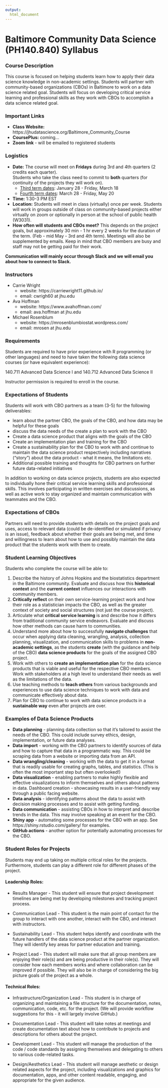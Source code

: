 ```yaml
---
output:
  html_document
---
```



# **Baltimore Community Data Science (PH140.840) Syllabus**

<!-- <link rel="stylesheet" href="https://cdnjs.cloudflare.com/ajax/libs/font-awesome/4.7.0/css/font-awesome.min.css"> -->


<!-- <a href="syllabus.pdf" target="_blank" download = "syllabus.pdf"  ><button class="btn"><i class="fas fa-file-alt"></i> PDF version</button></a> -->



### Course Description

This course is focused on helping students learn how to apply their data science knowledge in non-academic settings. Students will partner with community-based organizations (CBOs) in Baltimore to work on a data science related goal. Students will focus on developing critical service learning and professional skills as they work with CBOs to accomplish a data science related goal.


### Important Links

- **Class Website:** https://jhudatascience.org/Baltimore_Community_Course 
- **CoursePlus:** coming...
- **Zoom link** - will be emailed to registered students




### Logistics


* **Date:** The course will meet on **Fridays** during 3rd and 4th quarters (2 credits each quarter).  
Students who take the class need to commit to **both** quarters (for continuity of the projects they will work on).
    + [Third term dates](https://publichealth.jhu.edu/academics/academic-calendar/2021-2022): January 28 - Friday, March 18 
  * [Fourth term dates](https://publichealth.jhu.edu/academics/academic-calendar/2021-2022): March 28 - Friday, May 20
- **Time:** 1:30-3 PM EST
- **Location:** Students will meet in class (virtually) once per week. Students will work in groups outside of class on community-based projects either virtually on zoom or optionally in person at the school of public health (W3031).
- **How often will students and CBOs meet?**
This depends on the project goals, but approximately 30 min - 1 hr every 2 weeks for the duration of the term. (Feb - mid May - 3rd and 4th term). Meetings will also be supplemented by emails. Keep in mind that CBO members are busy and staff may not be getting paid for their work.

**Communication will mainly occur through Slack and we will email you about how to connect to Slack.**

### Instructors

* Carrie Wright
    + website: https://carriewright11.github.io/
    + email: cwrigh60 at jhu.edu
* Ava Hoffman
    + website: https://www.avahoffman.com/ 
    + email: ava.hoffman at jhu.edu
* Michael Rosenblum
    + website: https://mrosenblumbiostat.wordpress.com/
    + email: mrosen at jhu.edu



### Requirements

Students are required to have prior experience with R programming (or other languages) and need to have taken the following data science courses (or have equivalent experience): 

140.711 Advanced Data Science I and 140.712 Advanced Data Science II

Instructor permission is required to enroll in the course. 

### Expectations of Students
 
Students will work with CBO partners as a team (3-5) for the following deliverables:

- learn about the partner CBO, the goals of the CBO, and how data may be helpful for these goals
- discuss the data needs of the create a plan to work with the CBO
- Create a data science product that aligns with the goals of the CBO
- Create an implementation plan and training for the CBO
- Create a sustainability plan for the CBO to work with and continue to maintain the data science product respectively including narratives ("story") about the data product - what it means, the limitations etc.
- Additional possible training and thoughts for CBO partners on further future data-related initiatives

In addition to working on data science projects, students are also expected to individually hone their critical service learning skills and professional skills. This involves participating in written exercises and discussions, as well as active work to stay organized and maintain communication with teammates and the CBO. 

### Expectations of CBOs

Partners will need to provide students with details on the project goals and uses, access to relevant data (could be de-identified or simulated if privacy is an issue), feedback about whether their goals are being met, and time and willingness to learn about how to use and possibly maintain the data product that the students work with them to create.

### Student Learning Objectives

Students who complete the course will be able to:

1) Describe the history of Johns Hopkins and the biostatistics department in the Baltimore community.  Evaluate and discuss how this **historical context** and the **current context** influences our interactions with community members.
2) **Critically reflect** on their own service-learning project work and how their role as a statistician impacts the CBO, as well as the greater context of society and social structures (not just the course project).
3) Articulate what **critical service learning** is and describe how it differs from traditional community service endeavors. Evaluate and discuss how other methods can cause harm to communities.
4) Understand more about how to successfully **navigate challenges** that occur when applying data cleaning, wrangling, analysis, collection planning, visualization, and communication skills to problems in **non-academic settings**, as the students **create** (with the guidance and help of the CBO) **data science products** for the goals of the assigned CBO project. 
5) Work with others to **create an implementation plan** for the data science products that is viable and useful for the respective CBO members. Work with stakeholders at a high level to understand their needs as well as the limitations of the data.
6) Use teaching methods to **teach others** from various backgrounds and experiences  to use data science techniques to work with data and communicate effectively about data. 
7) Plan for CBO to continue to work with data science products in a **sustainable way** even after projects are over.

### Examples of Data Science Products

- **Data planning** - planning data collection so that it’s tailored to assist the needs of the CBO. This could include survey ethics, design, implementation, or future data analyses.
- **Data import** - working with the CBO partners to identify sources of data  and how to capture that data in a programmatic way. This could be scraping data from a website or importing data from an API.
- **Data wrangling/cleaning** - working with the data to get it in a format that is readily usable for creating  graphs, tables, and statistics. (This is often the most important step but often overlooked!)
- **Data visualization** - enabling partners to make highly flexible and effective visualizations to inform themselves and others about patterns in data.
Dashboard creation - showcasing results in a user-friendly way through a public facing website.
- **Data analysis** - identifying patterns about the data to assist with decision making processes and to assist with getting funding. 
- **Data communication** - assisting CBOs in how to interpret and describe trends in the data. This may involve speaking at an event for the CBO.
- **Shiny app** - automating some processes for the CBO with an app. See https://shiny.rstudio.com/gallery/ for examples.
- **GitHub actions** - another option for potentially automating processes for the CBO. 


### Student Roles for Projects

Students may end up taking on multiple critical roles for the projects. Furthermore, students can play a different role for different phases of the project.

#### Leadership Roles:

* Results Manager - This student will ensure that project development timelines are being met by developing milestones and tracking project process.

* Communication Lead - This student is the main point of contact for the group to interact with one another, interact with the CBO, and interact with instructors.

* Sustainability Lead - This student helps identify and coordinate with the future handlers of the data science product at the partner organization. They will identify key areas for partner education and training.

* Project Lead - This student will make sure that all group members are enjoying their role(s) and are being productive in their role(s). They will consider how each members works and where collaboration can be improved if possible. They will also be in charge of considering the big picture goals of the project as a whole.

#### Technical Roles:

* Infrastructure/Organization Lead - This student is in charge of organizing and maintaining a file structure for the documentation, notes, communication, code, etc. for the project. (We will provide workflow suggestions for this - it will largely involve GitHub.)


* Documentation Lead - This student will take notes at meetings and create documentation text about how to contribute to projects and descriptions for others about the project.


* Development Lead - This student will manage the production of the code / code standards by assigning themselves and delegating to others to various code-related tasks.


* Design/Aesthetics Lead - This student will manage aesthetic or design related aspects for the project, including visualizations and graphics for documentation, apps, and other content readable, engaging, and appropriate for the given audience.

<!-- ```{r, child="code_of_conduct.Rmd"} -->

<!-- ``` -->

<!-- ```{r, child="evaluation.Rmd"} -->

<!-- ``` -->
